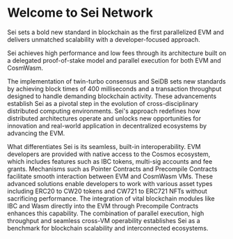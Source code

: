
<DeveloperSurveyCallout />

# Welcome to Sei Network

Sei sets a bold new standard in blockchain as the first parallelized 
EVM and delivers unmatched scalability with a developer-focused approach. 

<ImageWithCaption img={v2BannerImg} alt="Sei V2 Banner" />

Sei achieves high performance and low fees through its architecture built 
on a delegated proof-of-stake model and parallel execution for both EVM and 
CosmWasm.

The implementation of twin-turbo consensus and SeiDB sets new standards by 
achieving block times of 400 milliseconds and a transaction throughput designed 
to handle demanding blockchain activity. These advancements establish Sei as a 
pivotal step in the evolution of cross-disciplinary distributed computing 
environments. Sei's approach redefines how distributed architectures operate and 
unlocks new opportunities for innovation and real-world application in 
decentralized ecosystems by advancing the EVM.

What differentiates Sei is its seamless, built-in interoperability. EVM developers are provided with native access to the Cosmos ecosystem, which includes features such as IBC tokens, multi-sig accounts and fee grants. Mechanisms such as Pointer Contracts and Precompile Contracts facilitate smooth interaction between EVM and CosmWasm VMs. These advanced solutions enable developers to work with various asset types including ERC20 to CW20 tokens and CW721 to ERC721 NFTs without sacrificing performance. The integration of vital blockchain modules like IBC and Wasm directly into the EVM through Precompile Contracts enhances this capability. The combination of parallel execution, high throughput and seamless cross-VM operability establishes Sei as a benchmark for blockchain scalability and interconnected ecosystems.

<br /><br />

<DocCardsGrid data={docsData} />
